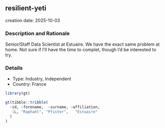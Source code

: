 
## resilient-yeti
creation date: 2025-10-03


### Description and Rationale

Senior/Staff Data Scientist at Estuaire. We have the exact same problem at home.
Not sure if I'll have the time to complet, though I'd be interested to try.

### Details

* Type: Industry, Independent
* Country: France

```r
library(gt)

gt(tibble::tribble(
  ~id, ~forename,  ~surname, ~affiliation,
   1L, "Raphaël", "Pfister",   "Estuaire"
  )
)
```
